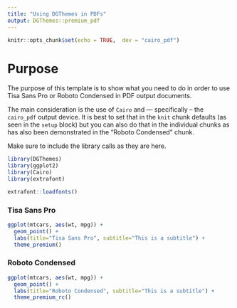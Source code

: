 ```yaml
---
title: "Using DGThemes in PDFs"
output: DGThemes::premium_pdf
---
```


```r
knitr::opts_chunk$set(echo = TRUE,  dev = "cairo_pdf")
```

# Purpose

The purpose of this template is to show what you need to do in order to use
Tisa Sans Pro or Roboto Condensed in PDF output documents. 

The main consideration is the use of `Cairo` and --- specifically -- the `cairo_pdf` 
output device. It is best to set that in the `knit` chunk defaults (as seen in 
the `setup` block) but you can also do that in the individual chunks as has also been
demonstrated in the "Roboto Condensed" chunk.

Make sure to include the library calls as they are here.

```r
library(DGThemes)
library(ggplot2)
library(Cairo)
library(extrafont)

extrafont::loadfonts()
```

### Tisa Sans Pro

```r
ggplot(mtcars, aes(wt, mpg)) +
  geom_point() +
  labs(title="Tisa Sans Pro", subtitle="This is a subtitle") +
  theme_premium()
```


### Roboto Condensed

```r
ggplot(mtcars, aes(wt, mpg)) +
  geom_point() +
  labs(title="Roboto Condensed", subtitle="This is a subtitle") +
  theme_premium_rc()
```
